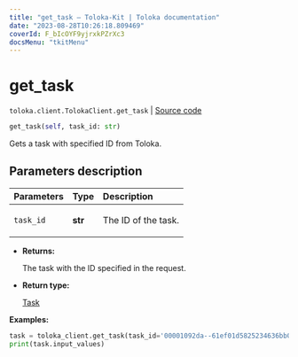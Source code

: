 ```yaml
---
title: "get_task — Toloka-Kit | Toloka documentation"
date: "2023-08-28T10:26:18.809469"
coverId: F_bIcOYF9yjrxkPZrXc3
docsMenu: "tkitMenu"
---
```


# get_task

`toloka.client.TolokaClient.get_task` | [Source code](https://github.com/Toloka/toloka-kit/blob/v1.2.1/src/client/__init__.py#L2546)

```python
get_task(self, task_id: str)
```

Gets a task with specified ID from Toloka.

## Parameters description

| Parameters | Type | Description |
| :----------| :----| :-----------|
`task_id`|**str**|<p>The ID of the task.</p>

* **Returns:**

  The task with the ID specified in the request.

* **Return type:**

  [Task](/docs/toloka-kit/reference/toloka.client.task.Task)

**Examples:**

```python
task = toloka_client.get_task(task_id='00001092da--61ef01d5825234636bb088eb')
print(task.input_values)
```